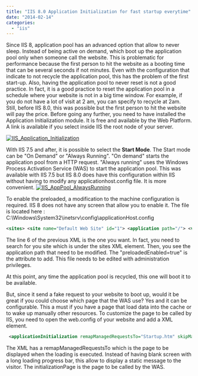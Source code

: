 ```yaml
---
title: "IIS 8.0 Application Initialization for fast startup everytime"
date: "2014-02-14"
categories: 
  - "iis"
---
```


Since IIS 8, application pool has an advanced option that allow to never sleep. Instead of being active on demand, which boot up the application pool only when someone call the website. This is problematic for performance because the first person to hit the website as a booting time that can be several seconds if not minutes. Even with the configuration that indicate to not recycle the application pool, this has the problem of the first start-up. Also, having the application pool to never reset is not a good practice. In fact, it is a good practice to reset the application pool in a schedule where your website is not in a big time window. For example, if you do not have a lot of visit at 2 am, you can specify to recycle at 2am. Still, before IIS 8.0, this was possible but the first person to hit the website will pay the price. Before going any further, you need to have installed the Application Initialization module. It is free and available by the Web Platform. A link is available if you select inside IIS the root node of your server.

[![IIS_Application_Initialization](http://patrickdesjardins.com/blog/wp-content/uploads/2014/01/IIS_Application_Initialization-400x212.png)](http://patrickdesjardins.com/blog/iis-8-0-application-initialization-for-fast-startup-everytime/iis_application_initialization)

With IIS 7.5 and after, it is possible to select the **Start Mode**. The Start mode can be "On Demand" or "Always Running". "On demand" starts the application pool from a HTTP request. "Always running" uses the Windows Process Activation Service (WAS) to start the application pool. This was available with IIS 7.5 but IIS 8.0 does have this configuration within IIS without having to modify any applicationhost.config file. It is more convenient. [![IIS_AppPool_AlwaysRunning](http://patrickdesjardins.com/blog/wp-content/uploads/2014/01/IIS_AppPool_AlwaysRunning-362x400.png)](http://patrickdesjardins.com/blog/iis-8-0-application-initialization-for-fast-startup-everytime/iis_apppool_alwaysrunning)

To enable the preloaded, a modification to the machine configuration is required. IIS 8 does not have any screen that allow you to enable it. The file is located here : C:\\Windows\\System32\\inetsrv\\config\\applicationHost.config 

```xml 
<sites> <site name="Default Web Site" id="1"> <application path="/"> <virtualDirectory path="/" physicalPath="%SystemDrive%\\inetpub\\wwwroot" /> </application> <application path="/TestToDelete" applicationPool="II8NoSleep" preloadEnabled="true"> <virtualDirectory path="/" physicalPath="C:\\inetpub\\wwwroot" /> </application> <bindings> <binding protocol="http" bindingInformation="\*:80:" /> </bindings> </site> 
```
 The line 6 of the previous XML is the one you want. In fact, you need to search for you site which is under the sites XML element. Then, you see the application path that need to be modified. The "preloadedEnabled=true" is the attribute to add. This file needs to be edited with administration privileges.

At this point, any time the application pool is recycled, this one will boot it to be available.

But, since it send a fake request to your website to boot up, would it be great if you could choose which page that the WAS use? Yes and it can be configurable. This a must if you have a page that load data into the cache or to wake up manually other resources. To customize the page to be called by IIS, you need to open the web.config of your website and add a XML element. 
```xml
 <applicationInitialization remapManagedRequestsTo="Startup.htm" skipManagedModules="true" > <add initializationPage="/default.aspx" /> </applicationInitialization> 
```


The XML has a remapManagedRequestsTo which is the page to be displayed when the loading is executed. Instead of having blank screen with a long loading progress bar, this allow to display a static message to the visitor. The initializationPage is the page to be called by the WAS.
